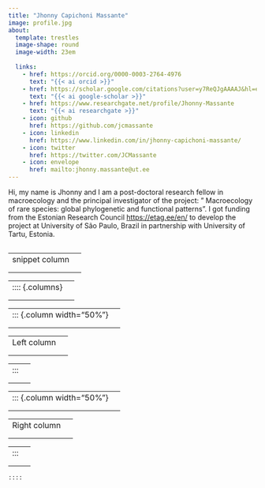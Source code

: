 ```yaml
---
title: "Jhonny Capichoni Massante"
image: profile.jpg
about: 
  template: trestles
  image-shape: round
  image-width: 23em
  
  links:
    - href: https://orcid.org/0000-0003-2764-4976
      text: "{{< ai orcid >}}"
    - href: https://scholar.google.com/citations?user=y7ReQJgAAAAJ&hl=en
      text: "{{< ai google-scholar >}}"
    - href: https://www.researchgate.net/profile/Jhonny-Massante
      text: "{{< ai researchgate >}}"
    - icon: github
      href: https://github.com/jcmassante
    - icon: linkedin
      href: https://www.linkedin.com/in/jhonny-capichoni-massante/
    - icon: twitter
      href: https://twitter.com/JCMassante
    - icon: envelope
      href: mailto:jhonny.massante@ut.ee
---
```


Hi, my name is Jhonny and I am a post-doctoral research fellow in macroecology and the principal investigator of the project: " Macroecology of rare species: global phylogenetic and functional patterns". I got funding from the Estonian Research Council <https://etag.ee/en/> to develop the project at University of São Paulo, Brazil in partnership with University of Tartu, Estonia.

```r


```

|                |             |
|----------------|-------------|
| snippet column |             |
|                |             |
|                |             |

|                 |             |
|-----------------|-------------|
| 	:::: {.columns} |             |
|                 |             |
|                 |             |

|                           |             |
|---------------------------|-------------|
| 	::: {.column width="50%"} |             |
|                           |             |
|                           |             |

|             |             |
|-------------|-------------|
| 	Left column |             |
|             |             |
|             |             |

|           |             |
|-----------|-------------|
| 	:::       |             |
|           |             |
|           |             |

|                           |             |
|---------------------------|-------------|
| 	::: {.column width="50%"} |             |
|                           |             |
|                           |             |

|              |             |
|--------------|-------------|
| 	Right column |             |
|              |             |
|              |             |

|           |             |
|-----------|-------------|
| 	:::       |             |
|           |             |
|           |             |

	::::
